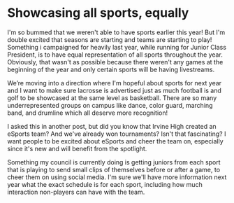 # Showcasing all sports, equally

I'm so bummed that we weren't able to have sports earlier this year! But I'm double excited that seasons are starting and teams are starting to play! Something i campaigned for heavily last year, while running for Junior Class President, is to have equal representation of all sports throughout the year. Obviously, that wasn't as possible because there weren't any games at the beginning of the year and only certain sports will be having livestreams.

We’re moving into a direction where I'm hopeful about sports for next year and I want to make sure lacrosse is advertised just as much football is and golf to be showcased at the same level as basketball. There are so many underrepresented groups on campus like dance, color guard, marching band, and drumline which all deserve more recognition!

I asked this in another post, but did you know that Irvine High created an eSports team? And we've already won tournaments? Isn't that fascinating? I want people to be excited about eSports and cheer the team on, especially since it's new and will benefit from the spotlight.

Something my council is currently doing is getting juniors from each sport that is playing to send small clips of themselves before or after a game, to cheer them on using social media. I'm sure we'll have more information next year what the exact schedule is for each sport, including how much interaction non-players can have with the team.